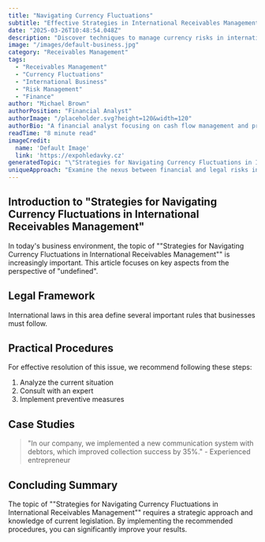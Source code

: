 ```yaml
---
title: "Navigating Currency Fluctuations"
subtitle: "Effective Strategies in International Receivables Management"
date: "2025-03-26T10:48:54.048Z"
description: "Discover techniques to manage currency risks in international receivables."
image: "/images/default-business.jpg"
category: "Receivables Management"
tags:
  - "Receivables Management"
  - "Currency Fluctuations"
  - "International Business"
  - "Risk Management"
  - "Finance"
author: "Michael Brown"
authorPosition: "Financial Analyst"
authorImage: "/placeholder.svg?height=120&width=120"
authorBio: "A financial analyst focusing on cash flow management and prevention of payment insolvency."
readTime: "8 minute read"
imageCredit:
  name: 'Default Image'
  link: 'https://expohledavky.cz'
generatedTopic: "\"Strategies for Navigating Currency Fluctuations in International Receivables Management\""
uniqueApproach: "Examine the nexus between financial and legal risks in currency fluctuation management, emphasizing a holistic strategy that integrates financial tools with legal safeguards to provide a robust framework for international receivables management. This approach not only addresses financial stability but also ensures legal compliance, positioning businesses to thrive in the global market."
---
```



## Introduction to "Strategies for Navigating Currency Fluctuations in International Receivables Management"

In today's business environment, the topic of ""Strategies for Navigating Currency Fluctuations in International Receivables Management"" is increasingly important. This article focuses on key aspects from the perspective of "undefined".

## Legal Framework

International laws in this area define several important rules that businesses must follow.

## Practical Procedures

For effective resolution of this issue, we recommend following these steps:

1. Analyze the current situation
2. Consult with an expert
3. Implement preventive measures

## Case Studies

> "In our company, we implemented a new communication system with debtors, which improved collection success by 35%." - Experienced entrepreneur

## Concluding Summary

The topic of ""Strategies for Navigating Currency Fluctuations in International Receivables Management"" requires a strategic approach and knowledge of current legislation. By implementing the recommended procedures, you can significantly improve your results.
